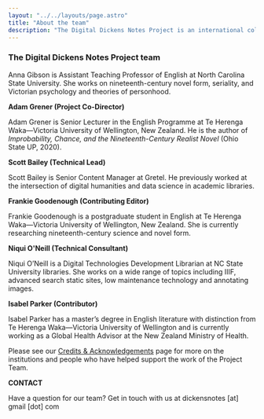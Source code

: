 ```yaml
---
layout: "../../layouts/page.astro"
title: "About the team"
description: "The Digital Dickens Notes Project is an international collaboration between scholars and technicians based in the United States and New Zealand."
---
```



### The Digital Dickens Notes Project team

<PersonCard 
name="Anna Gibson"
role="Project Co-Director"
image="/images/team/Anna-Gibson.webp"
alt="Profile picture of Anna Gibson">

Anna Gibson is Assistant Teaching Professor of English at North Carolina State University. She works on nineteenth-century novel form, seriality, and Victorian psychology and theories of personhood.

</PersonCard>

**Adam Grener (Project Co-Director)**

Adam Grener is Senior Lecturer in the English Programme at Te Herenga Waka—Victoria University of Wellington, New Zealand. He is the author of _Improbability, Chance, and the Nineteenth-Century Realist Novel_ (Ohio State UP, 2020).

**Scott Bailey (Technical Lead)**

Scott Bailey is Senior Content Manager at Gretel. He previously worked at the intersection of digital humanities and data science in academic libraries.

**Frankie Goodenough (Contributing Editor)**

Frankie Goodenough is a postgraduate student in English at Te Herenga Waka—Victoria University of Wellington, New Zealand. She is currently researching nineteenth-century science and novel form.

**Niqui O'Neill (Technical Consultant)**

Niqui O’Neill is a Digital Technologies Development Librarian at NC State University libraries. She works on a wide range of topics including IIIF, advanced search static sites, low maintenance technology and annotating images.

**Isabel Parker (Contributor)**

Isabel Parker has a master’s degree in English literature with distinction from Te Herenga Waka—Victoria University of Wellington and is currently working as a Global Health Advisor at the New Zealand Ministry of Health.

Please see our [Credits & Acknowledgements](https://www.dickensnotes.com/credits-and-acknowledgements/) page for more on the institutions and people who have helped support the work of the Project Team.

**CONTACT**

Have a question for our team? Get in touch with us at dickensnotes [at] gmail [dot] com
